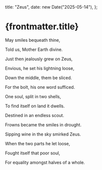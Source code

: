   title: "Zeus",
  date: new Date("2025-05-14"),
};

# {frontmatter.title}

May smiles bequeath thine,

Told us, Mother Earth divine.

Just then jealously grew on Zeus,

Envious, he set his lightning loose,

Down the middle, them be sliced.

For the bolt, his one word sufficed.

One soul, split in two shells,

To find itself on land it dwells.

Destined in an endless scout.

Frowns became the smiles in drought.

Sipping wine in the sky smirked Zeus.

When the two parts he let loose,

Fought itself that poor soul,

For equality amongst halves of a whole.
